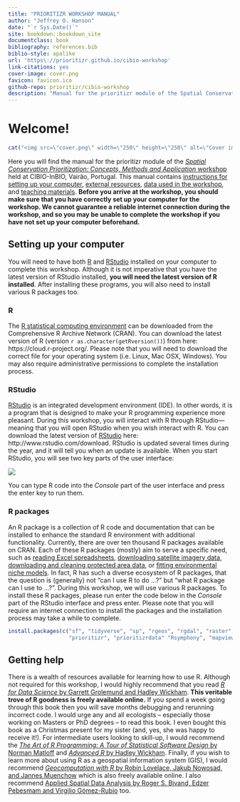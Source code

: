 ```yaml
---
title: "PRIORITIZR WORKSHOP MANUAL"
author: "Jeffrey O. Hanson"
date: "`r Sys.Date()`"
site: bookdown::bookdown_site
documentclass: book
bibliography: references.bib
biblio-style: apalike
url: 'https\://prioritizr.github.io/cibio-workshop'
link-citations: yes
cover-image: cover.png
favicon: favicon.ico
github-repo: prioritizr/cibio-workshop
description: "Manual for the prioritizr module of the Spatial Conservation Prioritization: Concepts, Methods and Application workshop held at CIBIO-InBIO, Vairão, Portugal."
---
```


# Welcome!

```r
cat("<img src=\"cover.png\" width=\"250\" height=\"250\" alt=\"Cover image\" align=\"right\" style=\"margin: 0 1em 0 1em\" />\n")
```

Here you will find the manual for the prioritizr module of the [_Spatial Conservation Prioritization: Concepts, Methods and Application_ workshop](https://cibio.up.pt/workshops--courses/details/advanced-course-spatial-conservation-prioritization-) held at CIBIO-InBIO, Vairão, Portugal. This manual contains [instructions for setting up your computer](), [external resources](), [data used in the workshop](), and [teaching materials](). **Before you arrive at the workshop, you should make sure that you have correctly set up your computer for the workshop. We cannot guarantee a reliable internet connection during the workshop, and so you may be unable to complete the workshop if you have not set up your computer beforehand.**

## Setting up your computer

You will need to have both [R](https://www.r-project.org/) and [RStudio](https://www.rstudio.com/) installed on your computer to complete this workshop. Although it is not imperative that you have the latest version of RStudio installed, **you will need the latest version of R installed**. After installing these programs, you will also need to install various R packages too.

### R

The [R statistical computing environment](https://www.r-project.org/) can be downloaded from the Comprehensive R Archive Network (CRAN). You can download the latest version of R (version `r as.character(getRversion())`) from here: https://cloud.r-project.org/. Please note that you will need to download the correct file for your operating system (i.e. Linux, Mac OSX, Windows). You may also require administrative permissions to complete the installation process.

### RStudio

[RStudio](https://www.rstudio.com/) is an integrated development environment (IDE). In other words, it is a program that is designed to make your R programming experience more pleasant. During this workshop, you will interact with R through RStudio---meaning that you will open RStudio when you wish interact with R. You can download the latest version of [RStudio](https://www.rstudio.com/) here: http://www.rstudio.com/download. RStudio is updated several times during the year, and it will tell you when an update is available. When you start RStudio, you will see two key parts of the user interface:

![](https://d33wubrfki0l68.cloudfront.net/9a23d664f0f49bc2ef8e78bed6277dd48bd2b96d/af132/diagrams/rstudio-console.png)

You can type R code into the _Console_ part of the user interface and press the enter key to run them.

### R packages

An R package is a collection of R code and documentation that can be installed to enhance the standard R environment with additional functionality. Currently, there are over ten thousand R packages available on CRAN. Each of these R packages (mostly) aim to serve a specific need, such as [reading Excel spreadsheets](https://cran.r-project.org/web/packages/readxl/index.html), [downloading satellite imagery data](https://cran.r-project.org/web/packages/MODIStsp/index.html), [downloading and cleaning protected area data](https://cran.r-project.org/web/packages/wdpar/index.html), or [fitting environmental niche models](https://cran.r-project.org/web/packages/ENMeval/index.html). In fact, R has such a diverse ecosystem of R packages, that the question is (generally) not "can I use R to do ...?" but "what R package can I use to ...?". During this workshop, we will use various R packages. To install these R packages, please run enter the code below in the _Console_ part of the RStudio interface and press enter. Please note that you will require an internet connection to install the packages and the installation process may take a while to complete.

```r
install.packages(c("sf", "tidyverse", "sp", "rgeos", "rgdal", "raster",
                   "prioritizr", "prioritizrdata" "Rsymphony", "mapview"))
```

## Getting help

There is a wealth of resources available for learning how to use R. Although not required for this workshop, I would highly recommend that you read [_R for Data Science_ by Garrett Grolemund and Hadley Wickham](https://r4ds.had.co.nz/). **This veritable trove of R goodness is freely available online.** If you spend a week going through this book then you will save months debugging and rerunning incorrect code. I would urge any and all ecologists -- especially those working on Masters or PhD degrees -- to read this book. I even bought this book as a Christmas present for my sister (and, yes, she was happy to receive it!). For intermediate users looking to skill-up, I would recommend the [_The Art of R Programming: A Tour of Statistical Software Design_ by Norman Matloff](http://shop.oreilly.com/product/9781593273842.do) and [_Advanced R_ by Hadley Wickham](https://adv-r.hadley.nz/). Finally, if you wish to learn more about using R as a geospatial information system (GIS), I would recommend [_Geocomputation with R_ by Robin Lovelace, Jakub Nowosad, and Jannes Muenchow](https://geocompr.robinlovelace.net/) which is also freely available online. I also recommend [Applied Spatial Data Analysis by Roger S. Bivand, Edzer Pebesmam and Virgilio Gómez-Rubio](https://www.springer.com/gp/book/9781461476177) too.
